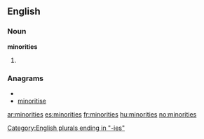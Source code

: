==English==

===Noun===
'''minorities'''

# {{plural of|[[minority]]}}

===Anagrams===
* {{alphagram|eiiimnorst}}
* [[minoritise#English|minoritise]]

[[Category:English plurals ending in "-ies"]]

[[ar:minorities]]
[[es:minorities]]
[[fr:minorities]]
[[hu:minorities]]
[[no:minorities]]